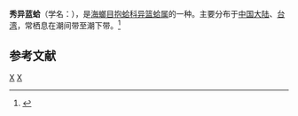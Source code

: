 {{Speciesbox
| genus = Anisocorbula
| species = modesta
| authority = (Reeve, 1843)
}}
'''秀异蓝蛤'''（学名：''{{lang|la|Anisocorbula modesta}}''），是[[海螂目|海螂目]][[抱蛤科|抱蛤科]][[异篮蛤属|异篮蛤属]]的一种。主要分布于[[中国大陆|中国大陆]]、[[台湾|台湾]]，常栖息在潮间带至潮下带。<ref>{{cite web|url=http://shell.sinica.edu.tw/chinese/shellbase_detail.php?science_no=2785|title=国际贝库：秀异蓝蛤|publisher=台湾贝类资料库|accessdate=2009-08-11}}</ref>

== 参考文献 ==
{{reflist}}

{{taxonbar}}

[[Category:1843年描述的动物|X]]
[[Category:异篮蛤属|X]]